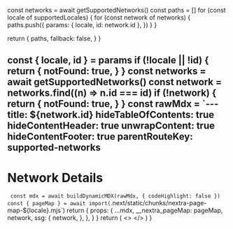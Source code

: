 

  const networks = await getSupportedNetworks()
  const paths = []
  for (const locale of supportedLocales) {
    for (const network of networks) {
      paths.push({
        params: { locale, id: network.id },
      })
    }
  }

return { paths, fallback: false, } }

  const { locale, id } = params
  if (!locale || !id) {
    return {
      notFound: true,
    }
  }
  const networks = await getSupportedNetworks()
  const network = networks.find((n) => n.id === id)
  if (!network) {
    return {
      notFound: true,
    }
  }
  const rawMdx = `---
title: ${network.id}
hideTableOfContents: true
hideContentHeader: true
unwrapContent: true
hideContentFooter: true
parentRouteKey: supported-networks
---
# Network Details
`
  const mdx = await buildDynamicMDX(rawMdx, { codeHighlight: false })
  const { pageMap } = await import(`.next/static/chunks/nextra-page-map-${locale}.mjs`)
  return {
    props: {
      ...mdx,
      __nextra_pageMap: pageMap,
      network,
      ssg: {
        network,
      },
    },
  }
}
  return (
    <>
      <NetworkPage network={network} />
    </>
  )
}
